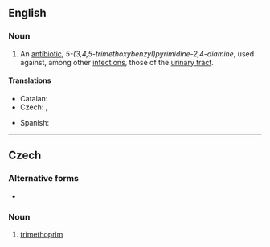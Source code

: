 ==English==
{{wikipedia}}

===Noun===
{{en-noun|~}}

# {{lb|en|pharmaceutical drug}} An [[antibiotic]], ''5-(3,4,5-trimethoxybenzyl)pyrimidine-2,4-diamine'', used against, among other [[infection]]s, those of the [[urinary tract]].

====Translations====
{{trans-top|antibiotic}}
* Catalan: {{t|ca|trimetoprim|m}}
* Czech: {{t|cs|trimethoprim|m}}, {{t|cs|trimetoprim|m}}
{{trans-mid}}
* Spanish: {{t|es|trimetoprima|f}}
{{trans-bottom}}

----

==Czech==

===Alternative forms===
* {{l|cs|trimetoprim}}

===Noun===
{{cs-noun|g=m}}

# [[#English|trimethoprim]] {{gloss|an antibiotic used against, among other infections, those of the urinary tract}}